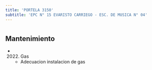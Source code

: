 ```yaml
---
title: 'PORTELA 3150'
subtitle: 'EPC N° 15 EVARISTO CARRIEGO - ESC. DE MUSICA N° 04'
---
```


#


## Mantenimiento

*  (2022) Gas 
    + Adecuacion instalacion de gas




